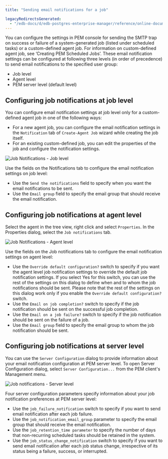 ```yaml
---
title: "Sending email notifications for a job"

legacyRedirectsGenerated:
  - "/edb-docs/d/edb-postgres-enterprise-manager/reference/online-documentation/8.0/pem_job_notification.html"
---
```


<div id="pem_job_notification" class="registered_link"></div>

You can configure the settings in PEM console for sending the SMTP trap on success or failure of a system-generated job (listed under scheduled tasks) or a custom-defined agent job. For information on custom-defined agent job, see ‘Creating PEM Scheduled Jobs’. These email notification settings can be configured at following three levels (in order of precedence) to send email notifications to the specified user group:

-   Job level
-   Agent level
-   PEM server level (default level)

## Configuring job notifications at job level

You can configure email notification settings at job level only for a custom-defined agent job in one of the following ways:

-   For a new agent job, you can configure the email notification settings in the `Notification` tab of `Create-Agent Job` wizard while creating the job itself.
-   For an existing custom-defined job, you can edit the properties of the job and configure the notification settings.

![Job Notifications - Job level](../images/job_notifications_job_level.png)

Use the fields on the Notifications tab to configure the email notification settings on job level:

-   Use the `Send the notifications` field to specify when you want the email notifications to be sent.
-   Use the `Email group` field to specify the email group that should receive the email notification.

## Configuring job notifications at agent level

Select the agent in the tree view, right click and select `Properties`. In the Properties dialog, select the `Job notifications` tab.

![Job Notifications - Agent level](../images/job_notifications_agent_level.png)

Use the fields on the Job notifications tab to configure the email notification settings on agent level:

-   Use the `Override default configuration?` switch to specify if you want the agent level job notification settings to override the default job notification settings. If you select Yes for this switch, you can use the rest of the settings on this dialog to define when and to whom the job notifications should be sent. Please note that the rest of the settings on this dialog work only if you enable the `Override default configuration?` switch.
-   Use the `Email on job completion?` switch to specify if the job notification should be sent on the successful job completion.
-   Use the `Email on a job failure?` switch to specify if the job notification should be sent on the failure of a job.
-   Use the `Email group` field to specify the email group to whom the job notification should be sent.

## Configuring job notifications at server level

You can use the `Server Configuration` dialog to provide information about your email notification configuration at PEM server level. To open Server Configuration dialog, select `Server Configuration...` from the PEM client's Management menu.

![Job notifications - Server level](../images/job_notifications_server_level.png)

Four server configuration parameters specify information about your job notification preferences at PEM server level:

-   Use the `job_failure_notification` switch to specify if you want to send email notification after each job failure.
-   Use the `job_notification_email_group` parameter to specify the email group that should receive the email notification.
-   Use the `job_retention_time parameter` to specify the number of days that non-recurring scheduled tasks should be retained in the system.
-   Use the `job_status_change_notification` switch to specify if you want to send email notification after each job status change, irrespective of its status being a failure, success, or interrupted.
